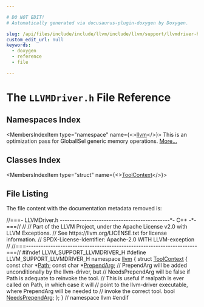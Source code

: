 ```yaml
---

# DO NOT EDIT!
# Automatically generated via docusaurus-plugin-doxygen by Doxygen.

slug: /api/files/include/include/llvm/include/llvm/support/llvmdriver-h
custom_edit_url: null
keywords:
  - doxygen
  - reference
  - file

---
```





# The `LLVMDriver.h` File Reference

<DoxygenPage pluginConfig={pluginConfig}>



## Namespaces Index

<MembersIndex>

<MembersIndexItem
  type="namespace"
  name={<><a href="/docs/api/namespaces/llvm">llvm</a></>}>
This is an optimization pass for GlobalISel generic memory operations. <a href="/docs/api/namespaces/llvm/#details">More...</a>
</MembersIndexItem>

</MembersIndex>

## Classes Index

<MembersIndex>

<MembersIndexItem
  type="struct"
  name={<><a href="/docs/api/structs/llvm/toolcontext">ToolContext</a></>}>
</MembersIndexItem>

</MembersIndex>


## File Listing

The file content with the documentation metadata removed is:

<ProgramListing>

<Link id="l00001" /><CodeLine lineNumber="1"><span class="doxyHighlightComment">//===- LLVMDriver.h ---------------------------------------------&#42;- C++ -&#42;-===//</span></CodeLine>
<Link id="l00002" /><CodeLine lineNumber="2"><span class="doxyHighlightComment">//</span></CodeLine>
<Link id="l00003" /><CodeLine lineNumber="3"><span class="doxyHighlightComment">// Part of the LLVM Project, under the Apache License v2.0 with LLVM Exceptions.</span></CodeLine>
<Link id="l00004" /><CodeLine lineNumber="4"><span class="doxyHighlightComment">// See https://llvm.org/LICENSE.txt for license information.</span></CodeLine>
<Link id="l00005" /><CodeLine lineNumber="5"><span class="doxyHighlightComment">// SPDX-License-Identifier: Apache-2.0 WITH LLVM-exception</span></CodeLine>
<Link id="l00006" /><CodeLine lineNumber="6"><span class="doxyHighlightComment">//</span></CodeLine>
<Link id="l00007" /><CodeLine lineNumber="7"><span class="doxyHighlightComment">//===----------------------------------------------------------------------===//</span></CodeLine>
<Link id="l00008" /><CodeLine lineNumber="8"></CodeLine>
<Link id="l00009" /><CodeLine lineNumber="9"><span class="doxyHighlightPreprocessor">#ifndef LLVM&#95;SUPPORT&#95;LLVMDRIVER&#95;H</span></CodeLine>
<Link id="l00010" /><CodeLine lineNumber="10"><span class="doxyHighlightPreprocessor">#define LLVM&#95;SUPPORT&#95;LLVMDRIVER&#95;H</span></CodeLine>
<Link id="l00011" /><CodeLine lineNumber="11"></CodeLine>
<Link id="l00012" /><CodeLine lineNumber="12"><span class="doxyHighlightKeyword">namespace </span><span class="doxyHighlight"><a href="/docs/api/namespaces/llvm">llvm</a> &#123;</span></CodeLine>
<Link id="l00013" /><CodeLine lineNumber="13"></CodeLine>
<Link id="l00014" /><CodeLine lineNumber="14" lineLink="/docs/api/structs/llvm/toolcontext"><span class="doxyHighlightKeyword">struct </span><span class="doxyHighlight"><a href="/docs/api/structs/llvm/toolcontext">ToolContext</a> &#123;</span></CodeLine>
<Link id="l00015" /><CodeLine lineNumber="15" lineLink="/docs/api/structs/llvm/toolcontext/#aeefdb0ec7494b3656970cbb9562fb693"><span class="doxyHighlight">  </span><span class="doxyHighlightKeyword">const</span><span class="doxyHighlight"> </span><span class="doxyHighlightKeywordType">char</span><span class="doxyHighlight"> &#42;<a href="/docs/api/structs/llvm/toolcontext/#aeefdb0ec7494b3656970cbb9562fb693">Path</a>;</span></CodeLine>
<Link id="l00016" /><CodeLine lineNumber="16" lineLink="/docs/api/structs/llvm/toolcontext/#aca924ab4e0da1dfbf99af3326c91529f"><span class="doxyHighlight">  </span><span class="doxyHighlightKeyword">const</span><span class="doxyHighlight"> </span><span class="doxyHighlightKeywordType">char</span><span class="doxyHighlight"> &#42;<a href="/docs/api/structs/llvm/toolcontext/#aca924ab4e0da1dfbf99af3326c91529f">PrependArg</a>;</span></CodeLine>
<Link id="l00017" /><CodeLine lineNumber="17"><span class="doxyHighlight">  </span><span class="doxyHighlightComment">// PrependArg will be added unconditionally by the llvm-driver, but</span></CodeLine>
<Link id="l00018" /><CodeLine lineNumber="18"><span class="doxyHighlight">  </span><span class="doxyHighlightComment">// NeedsPrependArg will be false if Path is adequate to reinvoke the tool.</span></CodeLine>
<Link id="l00019" /><CodeLine lineNumber="19"><span class="doxyHighlight">  </span><span class="doxyHighlightComment">// This is useful if realpath is ever called on Path, in which case it will</span></CodeLine>
<Link id="l00020" /><CodeLine lineNumber="20"><span class="doxyHighlight">  </span><span class="doxyHighlightComment">// point to the llvm-driver executable, where PrependArg will be needed to</span></CodeLine>
<Link id="l00021" /><CodeLine lineNumber="21"><span class="doxyHighlight">  </span><span class="doxyHighlightComment">// invoke the correct tool.</span></CodeLine>
<Link id="l00022" /><CodeLine lineNumber="22" lineLink="/docs/api/structs/llvm/toolcontext/#a5d583950f2a1dd10a02c60ca4657a932"><span class="doxyHighlight">  </span><span class="doxyHighlightKeywordType">bool</span><span class="doxyHighlight"> <a href="/docs/api/structs/llvm/toolcontext/#a5d583950f2a1dd10a02c60ca4657a932">NeedsPrependArg</a>;</span></CodeLine>
<Link id="l00023" /><CodeLine lineNumber="23"><span class="doxyHighlight">&#125;;</span></CodeLine>
<Link id="l00024" /><CodeLine lineNumber="24"></CodeLine>
<Link id="l00025" /><CodeLine lineNumber="25"><span class="doxyHighlight">&#125; </span><span class="doxyHighlightComment">// namespace llvm</span></CodeLine>
<Link id="l00026" /><CodeLine lineNumber="26"></CodeLine>
<Link id="l00027" /><CodeLine lineNumber="27"><span class="doxyHighlightPreprocessor">#endif</span></CodeLine>

</ProgramListing>


</DoxygenPage>
